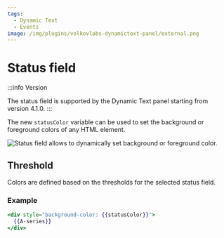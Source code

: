 ```yaml
---
tags:
  - Dynamic Text
  - Events
image: /img/plugins/volkovlabs-dynamictext-panel/external.png
---
```



# Status field

:::info Version

The status field is supported by the Dynamic Text panel starting from version 4.1.0.
:::

The new `statusColor` variable can be used to set the background or foreground colors of any HTML element.

<Image
  title="Status field allows to dynamically set background or foreground color."
  src="/img/plugins/volkovlabs-dynamictext-panel/status.png"
/>

## Threshold

Colors are defined based on the thresholds for the selected status field.

### Example

```handlebars
<div style="background-color: {{statusColor}}">
  {{A-series}}
</div>
```
